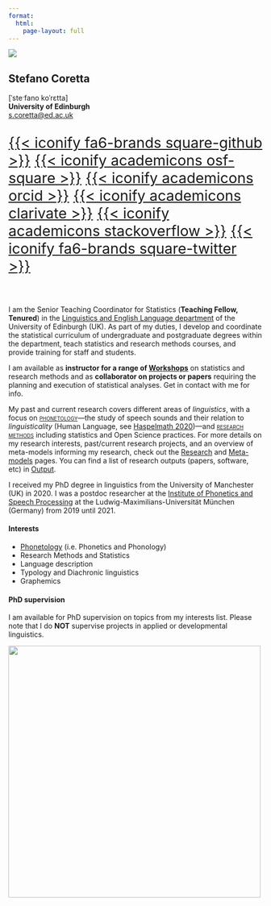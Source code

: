 ```yaml
---
format: 
  html:
    page-layout: full
---
```


::: grid
::: g-col-4
![](img/avatar.png)
:::

::: g-col-8
# Stefano Coretta 

| [ˈsteˑfano koˈrɛtta]
| **University of Edinburgh**
| <s.coretta@ed.ac.uk>

::: {style="font-size: 1.8rem"}
[{{< iconify fa6-brands square-github >}}](https://github.com/stefanocoretta)
[{{< iconify academicons osf-square >}}](https://osf.io/e84dv/)
[{{< iconify academicons orcid >}}](https://orcid.org/0000-0001-9627-5532)
[{{< iconify academicons clarivate >}}](https://www.webofscience.com/wos/author/record/AFQ-0204-2022)
[{{< iconify academicons stackoverflow >}}](https://stackoverflow.com/users/2804314/stefano?tab=profile)
[{{< iconify fa6-brands square-twitter >}}](https://twitter.com/StefanoCoretta)
:::

:::
:::

<br>

I am the Senior Teaching Coordinator for Statistics (**Teaching Fellow, Tenured**) in the [Linguistics and English Language department](https://www.ed.ac.uk/ppls/linguistics-and-english-language) of the University of Edinburgh (UK). As part of my duties, I develop and coordinate the statistical curriculum of undergraduate and postgraduate degrees within the department, teach statistics and research methods courses, and provide training for staff and students.

I am available as **instructor for a range of [Workshops](teaching.qmd#workshops)** on statistics and research methods and as **collaborator on projects or papers** requiring the planning and execution of statistical analyses. Get in contact with me for info.

My past and current research covers different areas of *linguistics*, with a focus on [[phonetology]{.smallcaps}](meta.qmd#phonetology)---the study of speech sounds and their relation to *linguisticality* (Human Language, see [Haspelmath 2020](https://doi.org/10.3389/fpsyg.2019.03056))---and [[research methods]{.smallcaps}](meta.qmd#research-methods) including statistics and Open Science practices. For more details on my research interests, past/current research projects, and an overview of meta-models informing my research, check out the [Research](research.qmd) and [Meta-models](meta.qmd) pages. You can find a list of research outputs (papers, software, etc) in [Output](output/index.qmd).

I received my PhD degree in linguistics from the University of Manchester (UK) in 2020. I was a postdoc researcher at the [Institute of Phonetics and Speech Processing](https://www.phonetik.uni-muenchen.de/) at the Ludwig-Maximilians-Universität München (Germany) from 2019 until 2021.

::: grid
::: g-col-6
#### Interests

-   [Phonetology](meta.qmd#phonetology) (i.e. Phonetics and Phonology)
-   Research Methods and Statistics
-   Language description
-   Typology and Diachronic linguistics
-   Graphemics
:::

::: g-col-6
#### PhD supervision

I am available for PhD supervision on topics from my interests list. Please note that I do **NOT** supervise projects in applied or developmental linguistics.
:::
:::

![](img/timeline.png){fig-align="center" width="500"}